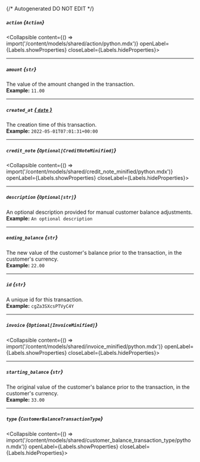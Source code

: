 {/* Autogenerated DO NOT EDIT  */}

##### `action` *{`Action`}*
<Collapsible content={() => import('/content/models/shared/action/python.mdx')} openLabel={Labels.showProperties} closeLabel={Labels.hideProperties}>
</Collapsible>

---
##### `amount` *{`str`}*
The value of the amount changed in the transaction.
<br/>
**Example:** `11.00`

---
##### `created_at` [*{ `date` }*](https://docs.python.org/3/library/datetime.html#date-objects)
The creation time of this transaction.
<br/>
**Example:** `2022-05-01T07:01:31+00:00`

---
##### `credit_note` *{`Optional[CreditNoteMinified]`}*
<Collapsible content={() => import('/content/models/shared/credit_note_minified/python.mdx')} openLabel={Labels.showProperties} closeLabel={Labels.hideProperties}>
</Collapsible>

---
##### `description` *{`Optional[str]`}*
An optional description provided for manual customer balance adjustments.
<br/>
**Example:** `An optional description`

---
##### `ending_balance` *{`str`}*
The new value of the customer's balance prior to the transaction, in the customer's currency.
<br/>
**Example:** `22.00`

---
##### `id` *{`str`}*
A unique id for this transaction.
<br/>
**Example:** `cgZa3SXcsPTVyC4Y`

---
##### `invoice` *{`Optional[InvoiceMinified]`}*
<Collapsible content={() => import('/content/models/shared/invoice_minified/python.mdx')} openLabel={Labels.showProperties} closeLabel={Labels.hideProperties}>
</Collapsible>

---
##### `starting_balance` *{`str`}*
The original value of the customer's balance prior to the transaction, in the customer's currency.
<br/>
**Example:** `33.00`

---
##### `type` *{`CustomerBalanceTransactionType`}*
<Collapsible content={() => import('/content/models/shared/customer_balance_transaction_type/python.mdx')} openLabel={Labels.showProperties} closeLabel={Labels.hideProperties}>
</Collapsible>


